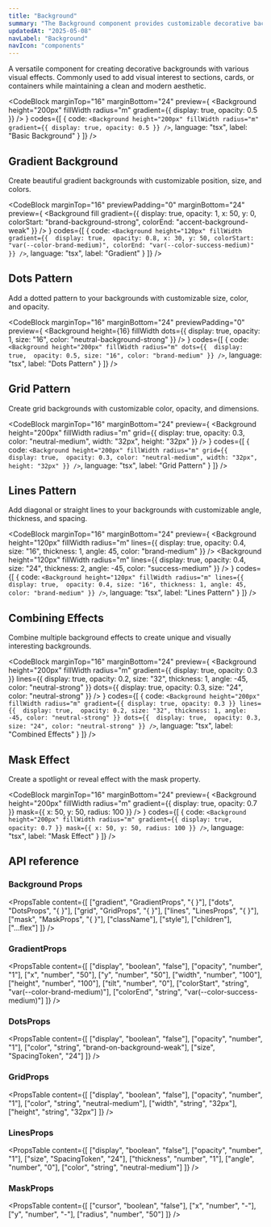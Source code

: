 ```yaml
---
title: "Background"
summary: "The Background component provides customizable decorative backgrounds with gradients, dots, grids, lines, and masking effects."
updatedAt: "2025-05-08"
navLabel: "Background"
navIcon: "components"
---
```


A versatile component for creating decorative backgrounds with various visual effects. Commonly used to add visual interest to sections, cards, or containers while maintaining a clean and modern aesthetic.

<CodeBlock
  marginTop="16"
  marginBottom="24"
  preview={
    <Background
      height="200px"
      fillWidth
      radius="m"
      gradient={{ display: true, opacity: 0.5 }}
    />
  }
  codes={[
    {
      code:
`<Background
  height="200px"
  fillWidth
  radius="m"
  gradient={{ display: true, opacity: 0.5 }}
/>`,
      language: "tsx",
      label: "Basic Background"
    }
  ]}
/>

## Gradient Background

Create beautiful gradient backgrounds with customizable position, size, and colors.

<CodeBlock
  marginTop="16"
  previewPadding="0"
  marginBottom="24"
  preview={
    <Column fillWidth height={16}>
      <Background
        fill
        gradient={{ 
          display: true, 
          opacity: 1,
          x: 50,
          y: 0,
          colorStart: "brand-background-strong",
          colorEnd: "accent-background-weak"
        }}
      />
    </Column>
  }
  codes={[
    {
      code:
`<Background
  height="120px"
  fillWidth
  gradient={{ 
    display: true, 
    opacity: 0.8,
    x: 30,
    y: 50,
    colorStart: "var(--color-brand-medium)",
    colorEnd: "var(--color-success-medium)"
  }}
/>`,
      language: "tsx",
      label: "Gradient"
    }
  ]}
/>

## Dots Pattern

Add a dotted pattern to your backgrounds with customizable size, color, and opacity.

<CodeBlock
  marginTop="16"
  marginBottom="24"
  previewPadding="0"
  preview={
    <Background
      height={16}
      fillWidth
      dots={{ 
        display: true, 
        opacity: 1,
        size: "16",
        color: "neutral-background-strong"
      }}
    />
  }
  codes={[
    {
      code:
`<Background
  height="200px"
  fillWidth
  radius="m"
  dots={{ 
    display: true, 
    opacity: 0.5,
    size: "16",
    color: "brand-medium"
  }}
/>`,
      language: "tsx",
      label: "Dots Pattern"
    }
  ]}
/>

## Grid Pattern

Create grid backgrounds with customizable color, opacity, and dimensions.

<CodeBlock
  marginTop="16"
  marginBottom="24"
  preview={
    <Background
      height="200px"
      fillWidth
      radius="m"
      grid={{ 
        display: true, 
        opacity: 0.3,
        color: "neutral-medium",
        width: "32px",
        height: "32px"
      }}
    />
  }
  codes={[
    {
      code:
`<Background
  height="200px"
  fillWidth
  radius="m"
  grid={{ 
    display: true, 
    opacity: 0.3,
    color: "neutral-medium",
    width: "32px",
    height: "32px"
  }}
/>`,
      language: "tsx",
      label: "Grid Pattern"
    }
  ]}
/>

## Lines Pattern

Add diagonal or straight lines to your backgrounds with customizable angle, thickness, and spacing.

<CodeBlock
  marginTop="16"
  marginBottom="24"
  preview={
    <Column fillWidth gap="16">
      <Background
        height="120px"
        fillWidth
        radius="m"
        lines={{ 
          display: true, 
          opacity: 0.4,
          size: "16",
          thickness: 1,
          angle: 45,
          color: "brand-medium"
        }}
      />
      <Background
        height="120px"
        fillWidth
        radius="m"
        lines={{ 
          display: true, 
          opacity: 0.4,
          size: "24",
          thickness: 2,
          angle: -45,
          color: "success-medium"
        }}
      />
    </Column>
  }
  codes={[
    {
      code:
`<Background
  height="120px"
  fillWidth
  radius="m"
  lines={{ 
    display: true, 
    opacity: 0.4,
    size: "16",
    thickness: 1,
    angle: 45,
    color: "brand-medium"
  }}
/>`,
      language: "tsx",
      label: "Lines Pattern"
    }
  ]}
/>

## Combining Effects

Combine multiple background effects to create unique and visually interesting backgrounds.

<CodeBlock
  marginTop="16"
  marginBottom="24"
  preview={
    <Background
      height="200px"
      fillWidth
      radius="m"
      gradient={{ display: true, opacity: 0.3 }}
      lines={{ 
        display: true, 
        opacity: 0.2,
        size: "32",
        thickness: 1,
        angle: -45,
        color: "neutral-strong"
      }}
      dots={{ 
        display: true, 
        opacity: 0.3,
        size: "24",
        color: "neutral-strong"
      }}
    />
  }
  codes={[
    {
      code:
`<Background
  height="200px"
  fillWidth
  radius="m"
  gradient={{ display: true, opacity: 0.3 }}
  lines={{ 
    display: true, 
    opacity: 0.2,
    size: "32",
    thickness: 1,
    angle: -45,
    color: "neutral-strong"
  }}
  dots={{ 
    display: true, 
    opacity: 0.3,
    size: "24",
    color: "neutral-strong"
  }}
/>`,
      language: "tsx",
      label: "Combined Effects"
    }
  ]}
/>

## Mask Effect

Create a spotlight or reveal effect with the mask property.

<CodeBlock
  marginTop="16"
  marginBottom="24"
  preview={
    <Background
      height="200px"
      fillWidth
      radius="m"
      gradient={{ display: true, opacity: 0.7 }}
      mask={{ x: 50, y: 50, radius: 100 }}
    />
  }
  codes={[
    {
      code:
`<Background
  height="200px"
  fillWidth
  radius="m"
  gradient={{ display: true, opacity: 0.7 }}
  mask={{ x: 50, y: 50, radius: 100 }}
/>`,
      language: "tsx",
      label: "Mask Effect"
    }
  ]}
/>

## API reference

### Background Props

<PropsTable
  content={[
    ["gradient", "GradientProps", "{ }"],
    ["dots", "DotsProps", "{ }"],
    ["grid", "GridProps", "{ }"],
    ["lines", "LinesProps", "{ }"],
    ["mask", "MaskProps", "{ }"],
    ["className"],
    ["style"],
    ["children"],
    ["...flex"]
  ]}
/>

### GradientProps

<PropsTable
  content={[
    ["display", "boolean", "false"],
    ["opacity", "number", "1"],
    ["x", "number", "50"],
    ["y", "number", "50"],
    ["width", "number", "100"],
    ["height", "number", "100"],
    ["tilt", "number", "0"],
    ["colorStart", "string", "var(--color-brand-medium)"],
    ["colorEnd", "string", "var(--color-success-medium)"]
  ]}
/>

### DotsProps

<PropsTable
  content={[
    ["display", "boolean", "false"],
    ["opacity", "number", "1"],
    ["color", "string", "brand-on-background-weak"],
    ["size", "SpacingToken", "24"]
  ]}
/>

### GridProps

<PropsTable
  content={[
    ["display", "boolean", "false"],
    ["opacity", "number", "1"],
    ["color", "string", "neutral-medium"],
    ["width", "string", "32px"],
    ["height", "string", "32px"]
  ]}
/>

### LinesProps

<PropsTable
  content={[
    ["display", "boolean", "false"],
    ["opacity", "number", "1"],
    ["size", "SpacingToken", "24"],
    ["thickness", "number", "1"],
    ["angle", "number", "0"],
    ["color", "string", "neutral-medium"]
  ]}
/>

### MaskProps

<PropsTable
  content={[
    ["cursor", "boolean", "false"],
    ["x", "number", "-"],
    ["y", "number", "-"],
    ["radius", "number", "50"]
  ]}
/>